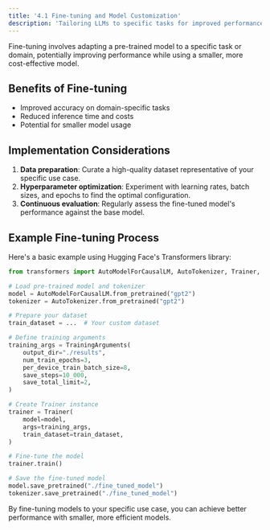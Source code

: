 ```yaml
---
title: '4.1 Fine-tuning and Model Customization'
description: 'Tailoring LLMs to specific tasks for improved performance and efficiency'
---
```


Fine-tuning involves adapting a pre-trained model to a specific task or domain, potentially improving performance while using a smaller, more cost-effective model.

## Benefits of Fine-tuning

- Improved accuracy on domain-specific tasks
- Reduced inference time and costs
- Potential for smaller model usage

## Implementation Considerations

1. **Data preparation**: Curate a high-quality dataset representative of your specific use case.
2. **Hyperparameter optimization**: Experiment with learning rates, batch sizes, and epochs to find the optimal configuration.
3. **Continuous evaluation**: Regularly assess the fine-tuned model's performance against the base model.

## Example Fine-tuning Process

Here's a basic example using Hugging Face's Transformers library:

```python
from transformers import AutoModelForCausalLM, AutoTokenizer, Trainer, TrainingArguments

# Load pre-trained model and tokenizer
model = AutoModelForCausalLM.from_pretrained("gpt2")
tokenizer = AutoTokenizer.from_pretrained("gpt2")

# Prepare your dataset
train_dataset = ...  # Your custom dataset

# Define training arguments
training_args = TrainingArguments(
    output_dir="./results",
    num_train_epochs=3,
    per_device_train_batch_size=8,
    save_steps=10_000,
    save_total_limit=2,
)

# Create Trainer instance
trainer = Trainer(
    model=model,
    args=training_args,
    train_dataset=train_dataset,
)

# Fine-tune the model
trainer.train()

# Save the fine-tuned model
model.save_pretrained("./fine_tuned_model")
tokenizer.save_pretrained("./fine_tuned_model")
```

By fine-tuning models to your specific use case, you can achieve better performance with smaller, more efficient models.